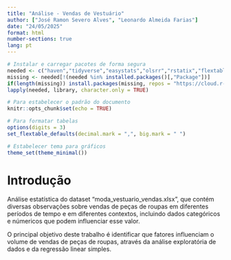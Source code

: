 ```yaml
---
title: "Análise - Vendas de Vestuário"
author: ["José Ramon Severo Alves", "Leonardo Almeida Farias"]
date: "24/05/2025"
format: html
number-sections: true
lang: pt
---
```

```r
# Instalar e carregar pacotes de forma segura
needed <- c("haven","tidyverse","easystats","olsrr","rstatix","flextable")
missing <- needed[!(needed %in% installed.packages()[,"Package"])]
if(length(missing)) install.packages(missing, repos = "https://cloud.r-project.org")
lapply(needed, library, character.only = TRUE)

# Para estabelecer o padrão do documento
knitr::opts_chunk$set(echo = TRUE)

# Para formatar tabelas
options(digits = 3)
set_flextable_defaults(decimal.mark = ",", big.mark = " ")

# Estabelecer tema para gráficos
theme_set(theme_minimal())
```

# Introdução
 Análise estatística do dataset "moda_vestuario_vendas.xlsx", que contém diversas observações sobre vendas de peças de roupas em diferentes períodos de tempo e em diferentes contextos, incluindo dados categóricos e númericos que podem influenciar esse valor.


 O principal objetivo deste trabalho é identificar que fatores influenciam o volume de vendas de peças de roupas, através da análise exploratória de dados e da regressão linear simples.